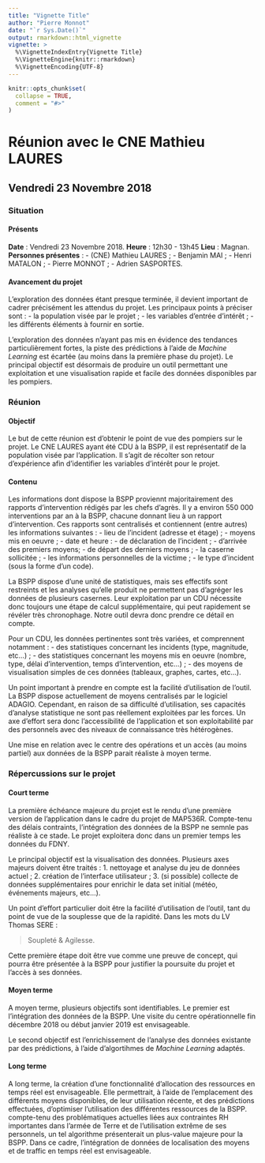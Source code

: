 ```yaml
---
title: "Vignette Title"
author: "Pierre Monnot"
date: "`r Sys.Date()`"
output: rmarkdown::html_vignette
vignette: >
  %\VignetteIndexEntry{Vignette Title}
  %\VignetteEngine{knitr::rmarkdown}
  %\VignetteEncoding{UTF-8}
---
```


```r
knitr::opts_chunk$set(
  collapse = TRUE,
  comment = "#>"
)
```

# Réunion avec le CNE Mathieu LAURES
## Vendredi 23 Novembre 2018

### Situation

#### Présents

**Date** : Vendredi 23 Novembre 2018.
**Heure** : 12h30 - 13h45
**Lieu** : Magnan.
**Personnes présentes** : 
- \(CNE) Mathieu LAURES ;
- Benjamin MAI ;
- Henri MATALON ;
- Pierre MONNOT ;
- Adrien SASPORTES.

#### Avancement du projet

L'exploration des données étant presque terminée, il devient important de cadrer précisément les attendus du projet. Les principaux points à préciser sont :
- la population visée par le projet ;
- les variables d'entrée d'intérêt ;
- les différents éléments à fournir en sortie.

L'exploration des données n'ayant pas mis en évidence des tendances particulièrement fortes, la piste des prédictions à l'aide de *Machine Learning* est écartée (au moins dans la première phase du projet). Le principal objectif est désormais de produire un outil permettant une exploitation et une visualisation rapide et facile des données disponibles par les pompiers.

### Réunion

#### Objectif

Le but de cette réunion est d'obtenir le point de vue des pompiers sur le projet. Le CNE LAURES ayant été CDU à la BSPP, il est représentatif de la population visée par l'application. Il s'agit de récolter son retour d'expérience afin d'identifier les variables d'intérêt pour le projet.

#### Contenu

Les informations dont dispose la BSPP proviennt majoritairement des rapports d'intervention rédigés par les chefs d'agrès. Il y a environ 550 000 interventions par an à la BSPP, chacune donnant lieu à un rapport d'intervention. Ces rapports sont centralisés et contiennent (entre autres) les informations suivantes :
- lieu de l'incident (adresse et étage) ;
- moyens mis en oeuvre ;
- date et heure :
  - de déclaration de l'incident ;
  - d'arrivée des premiers moyens;
  - de départ des derniers moyens ;
- la caserne sollicitée ;
- les informations personnelles de la victime ;
- le type d'incident (sous la forme d'un code).

La BSPP dispose d'une unité de statistiques, mais ses effectifs sont restreints et les analyses qu'elle produit ne permettent pas d'agréger les données de plusieurs casernes. Leur exploitation par un CDU nécessite donc toujours une étape de calcul supplémentaire, qui peut rapidement se révéler très chronophage. Notre outil devra donc prendre ce détail en compte.

Pour un CDU, les données pertinentes sont très variées, et comprennent notamment :
- des statistiques concernant les incidents (type, magnitude, etc...) ;
- des statistiques concernant les moyens mis en oeuvre (nombre, type, délai d'intervention, temps d'intervention, etc...) ;
- des moyens de visualisation simples de ces données (tableaux, graphes, cartes, etc...).

Un point important à prendre en compte est la facilité d'utilisation de l'outil. La BSPP dispose actuellement de moyens centralisés par le logiciel ADAGIO. Cependant, en raison de sa difficulté d'utilisation, ses capacités d'analyse statistique ne sont pas réellement exploitées par les forces. Un axe d'effort sera donc l'accessibilité de l'application et son exploitabilité par des personnels avec des niveaux de connaissance très hétérogènes.

Une mise en relation avec le centre des opérations et un accès (au moins partiel) aux données de la BSPP parait réaliste à moyen terme.

### Répercussions sur le projet

#### Court terme

La première échéance majeure du projet est le rendu d'une première version de l'application dans le cadre du projet de MAP536R. Compte-tenu des délais contraints, l'intégration des données de la BSPP ne semnle pas réaliste à ce stade. Le projet exploitera donc dans un premier temps les données du FDNY.

Le principal objectif est la visualisation des données. Plusieurs axes majeurs doivent être traités :
1. nettoyage et analyse du jeu de données actuel ;
2. création de l'interface utilisateur ;
3. \(si possible) collecte de données supplémentaires pour enrichir le data set initial (météo, événements majeurs, etc...).

Un point d'effort particulier doit être la facilité d'utilisation de l'outil, tant du point de vue de la souplesse que de la rapidité. Dans les mots du LV Thomas SERE :

> Soupleté & Agilesse.

Cette première étape doit être vue comme une preuve de concept, qui pourra être présentée à la BSPP pour justifier la poursuite du projet et l'accès à ses données.

#### Moyen terme

A moyen terme, plusieurs objectifs sont identifiables. Le premier est l'intégration des données de la BSPP. Une visite du centre opérationnelle fin décembre 2018 ou début janvier 2019 est envisageable. 

Le second objectif est l'enrichissement de l'analyse des données existante par des prédictions, à l'aide d'algortihmes de *Machine Learning* adaptés.

#### Long terme

A long terme, la création d'une fonctionnalité d'allocation des ressources en temps réel est envisageable. Elle permettrait, à l'aide de l'emplacement des différents moyens disponibles, de leur utilisation récente, et des prédictions effectuées, d'optimiser l'utilisation des différentes ressources de la BSPP. compte-tenu des problématiques actuelles liées aux contraintes RH importantes dans l'armée de Terre et de l'utilisation extrême de ses personnels, un tel algorithme présenterait un plus-value majeure pour la BSPP. Dans ce cadre, l'intégration de données de localisation des moyens et de traffic en temps réel est envisageable.
